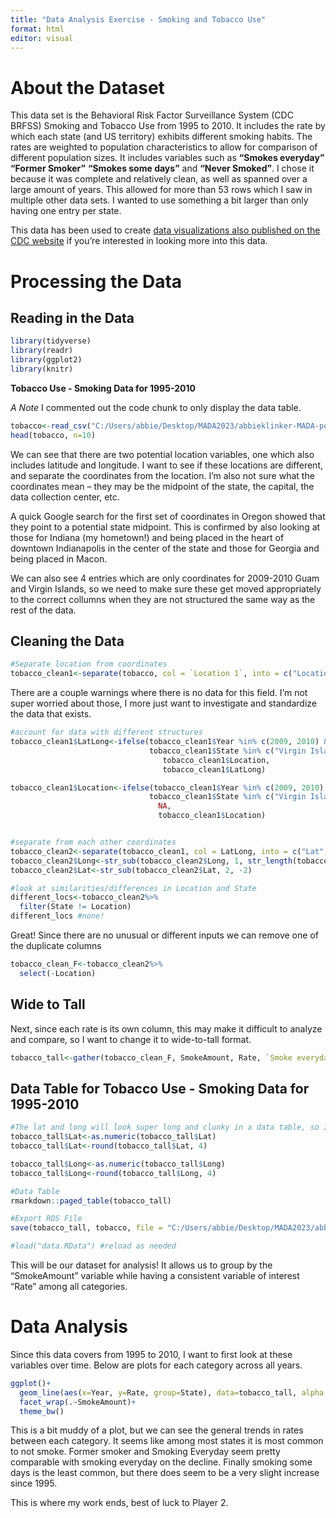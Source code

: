 ```yaml
---
title: "Data Analysis Exercise - Smoking and Tobacco Use"
format: html
editor: visual
---
```


# About the Dataset

This data set is the Behavioral Risk Factor Surveillance System (CDC BRFSS) Smoking and Tobacco Use from 1995 to 2010. It includes the rate by which each state (and US territory) exhibits different smoking habits. The rates are weighted to population characteristics to allow for comparison of different population sizes. It includes variables such as **"Smokes everyday"** **"Former Smoker"** **"Smokes some days"** and **"Never Smoked"**. I chose it because it was complete and relatively clean, as well as spanned over a large amount of years. This allowed for more than 53 rows which I saw in multiple other data sets. I wanted to use something a bit larger than only having one entry per state. 

This data has been used to create [data visualizations also published on the CDC website](https://data.cdc.gov/Smoking-Tobacco-Use/2010-BRFSS-Smokes-Everyday-Map/exwk-rjkz) if you're interested in looking more into this data.

# Processing the Data
## Reading in the Data

```r
library(tidyverse)
library(readr)
library(ggplot2)
library(knitr)
```

**Tobacco Use - Smoking Data for 1995-2010**

*A Note* I commented out the code chunk to only display the data table.
```r
tobacco<-read_csv("C:/Users/abbie/Desktop/MADA2023/abbieklinker-MADA-portfolio/data/BRFSS_Tobacco_Use_Smoking_Data_1995_2010.csv")
head(tobacco, n=10)
```

We can see that there are two potential location variables, one which also includes latitude and longitude. I want to see if these locations are different, and separate the coordinates from the location. I'm also not sure what the coordinates mean -- they may be the midpoint of the state, the capital, the data collection center, etc. 

A quick Google search for the first set of coordinates in Oregon showed that they point to a potential state midpoint. This is confirmed by also looking at those for Indiana (my hometown!) and being placed in the heart of downtown Indianapolis in the center of the state and those for Georgia and being placed in Macon. 

We can also see 4 entries which are only coordinates for 2009-2010 Guam and Virgin Islands, so we need to make sure these get moved appropriately to the correct collumns when they are not structured the same way as the rest of the data.

## Cleaning the Data

```r
#Separate location from coordinates
tobacco_clean1<-separate(tobacco, col = `Location 1`, into = c("Location", "LatLong"), sep = "\n")
```

There are a couple warnings where there is no data for this field. I'm not super worried about those, I more just want to investigate and standardize the data that exists.

```r
#account for data with different structures
tobacco_clean1$LatLong<-ifelse(tobacco_clean1$Year %in% c(2009, 2010) & 
                               tobacco_clean1$State %in% c("Virgin Islands", "Guam"), 
                                  tobacco_clean1$Location,
                                  tobacco_clean1$LatLong)

tobacco_clean1$Location<-ifelse(tobacco_clean1$Year %in% c(2009, 2010) & 
                               tobacco_clean1$State %in% c("Virgin Islands", "Guam"), 
                                 NA,
                                 tobacco_clean1$Location)


#separate from each other coordinates
tobacco_clean2<-separate(tobacco_clean1, col = LatLong, into = c("Lat", "Long"), sep = ",")
tobacco_clean2$Long<-str_sub(tobacco_clean2$Long, 1, str_length(tobacco_clean2$Long)-1)
tobacco_clean2$Lat<-str_sub(tobacco_clean2$Lat, 2, -2)

#look at similarities/differences in Location and State
different_locs<-tobacco_clean2%>%
  filter(State != Location) 
different_locs #none!
```

Great! Since there are no unusual or different inputs we can remove one of the duplicate columns

```r
tobacco_clean_F<-tobacco_clean2%>%
  select(-Location)
```

## Wide to Tall

Next, since each rate is its own column, this may make it difficult to analyze and compare, so I want to change it to wide-to-tall format. 

```r
tobacco_tall<-gather(tobacco_clean_F, SmokeAmount, Rate, `Smoke everyday`:`Never smoked`)
```

## Data Table for Tobacco Use - Smoking Data for 1995-2010
```r

#The lat and long will look super long and clunky in a data table, so I want to round them to be pretty for presentation
tobacco_tall$Lat<-as.numeric(tobacco_tall$Lat)
tobacco_tall$Lat<-round(tobacco_tall$Lat, 4)

tobacco_tall$Long<-as.numeric(tobacco_tall$Long)
tobacco_tall$Long<-round(tobacco_tall$Long, 4)

#Data Table
rmarkdown::paged_table(tobacco_tall)

```

```r
#Export RDS File
save(tobacco_tall, tobacco, file = "C:/Users/abbie/Desktop/MADA2023/abbieklinker-MADA-portfolio/data/AK_tobacco.RData") #raw and clean data if needed

#load("data.RData") #reload as needed
```

This will be our dataset for analysis! It allows us to group by the "SmokeAmount" variable while having a consistent variable of interest "Rate" among all categories. 

# Data Analysis

Since this data covers from 1995 to 2010, I want to first look at these variables over time. Below are plots for each category across all years. 

```r
ggplot()+
  geom_line(aes(x=Year, y=Rate, group=State), data=tobacco_tall, alpha = 0.2, color = "blue")+
  facet_wrap(.~SmokeAmount)+
  theme_bw()
```

This is a bit muddy of a plot, but we can see the general trends in rates between each category. It seems like among most states it is most common to not smoke. Former smoker and Smoking Everyday seem pretty comparable with smoking everyday on the decline. Finally smoking some days is the least common, but there does seem to be a very slight increase since 1995.  

This is where my work ends, best of luck to Player 2. 



